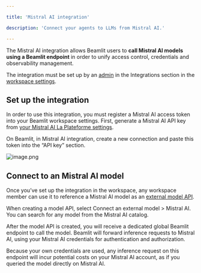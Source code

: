 ```yaml
---

title: 'Mistral AI integration'

description: 'Connect your agents to LLMs from Mistral AI.'

---
```


The Mistral AI integration allows Beamlit users to **call Mistral AI models using a Beamlit endpoint** in order to unify access control, credentials and observability management. 

The integration must be set up by an [admin](../Security/Workspace-access-control%2013847e47b1ea8151bd43efeccf5defe0) in the Integrations section in the [workspace settings](../Security/Workspace-access-control).

## Set up the integration

In order to use this integration, you must register a Mistral AI access token into your Beamlit workspace settings. First, generate a Mistral AI API key from [your Mistral AI La Plateforme settings](https://console.mistral.ai/api-keys/).

On Beamlit, in Mistral AI integration, create a new connection and paste this token into the “API key” section.

![image.png](MistralAI/image.png)

## Connect to an Mistral AI model

Once you’ve set up the integration in the workspace, any workspace member can use it to reference a Mistral AI model as an [external model API](../Models/External-model-apis).

When creating a model API, select Connect an external model > Mistral AI. You can search for any model from the Mistral AI catalog.

After the model API is created, you will receive a dedicated global Beamlit endpoint to call the model. Beamlit will forward inference requests to Mistral AI, using your Mistral AI credentials for authentication and authorization.

<Info>Because your own credentials are used, any inference request on this endpoint will incur potential costs on your Mistral AI account, as if you queried the model directly on Mistral AI.</Info>